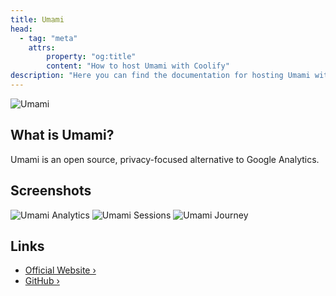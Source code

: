 ```yaml
---
title: Umami
head:
  - tag: "meta"
    attrs:
        property: "og:title"
        content: "How to host Umami with Coolify"
description: "Here you can find the documentation for hosting Umami with Coolify."
---
```



<Badge text="One-click setup." variant="note" size="large" />

![Umami](https://raw.githubusercontent.com/umami-software/umami/refs/heads/master/public/mstile-150x150.png)

## What is Umami?

Umami is an open source, privacy-focused alternative to Google Analytics.

## Screenshots

![Umami Analytics](https://raw.githubusercontent.com/umami-software/website/refs/heads/master/public/images/preview-website-stats.png)
![Umami Sessions](https://raw.githubusercontent.com/umami-software/website/refs/heads/master/public/images/preview-session-stats.png)
![Umami Journey](https://raw.githubusercontent.com/umami-software/website/refs/heads/master/public/images/blog/user-journey.png)

## Links

- [Official Website ›](https://umami.is)
- [GitHub ›](https://github.com/umami-software/umami)
